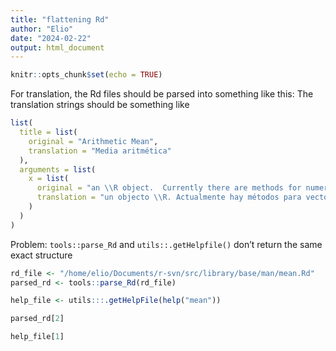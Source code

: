 ```yaml
---
title: "flattening Rd"
author: "Elio"
date: "2024-02-22"
output: html_document
---
```


```r
knitr::opts_chunk$set(echo = TRUE)
```

For translation, the Rd files should be parsed into something like this:
The translation strings should be something like 

```r
list(
  title = list(
    original = "Arithmetic Mean",
    translation = "Media aritmética"
  ),
  arguments = list(
    x = list(
      original = "an \\R object.  Currently there are methods for numeric/logical vectors and \\link[=Dates]{date}, \\link{date-time} and \\link{time interval} objects.  Complex vectors are allowed for \\code{trim = 0}, only.",
      translation = "un objecto \\R. Actualmente hay métodos para vectores lógicos/numéricos y de \\link[=Dates]{fecha}...."
    )
  )
)
```


Problem: `tools::parse_Rd` and `utils::.getHelpfile()` don't return the same exact structure


```r
rd_file <- "/home/elio/Documents/r-svn/src/library/base/man/mean.Rd"
parsed_rd <- tools::parse_Rd(rd_file)

help_file <- utils:::.getHelpFile(help("mean"))
```


```r
parsed_rd[2]
```

```r
help_file[1]
```

